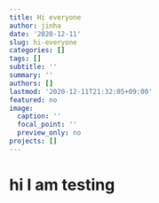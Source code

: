 ```yaml
---
title: Hi everyone
author: jinha
date: '2020-12-11'
slug: hi-everyone
categories: []
tags: []
subtitle: ''
summary: ''
authors: []
lastmod: '2020-12-11T21:32:05+09:00'
featured: no
image:
  caption: ''
  focal_point: ''
  preview_only: no
projects: []
---
```


# hi I am testing
